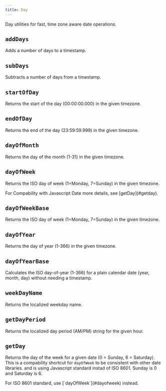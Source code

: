 ```yaml
---
title: Day
---
```


Day utilities for fast, time zone aware date operations.

## `addDays`

Adds a number of days to a timestamp.

<CodeExample file="reference/day/addDays.ts" name="addDays" />

## `subDays`

Subtracts a number of days from a timestamp.

<CodeExample file="reference/day/subDays.ts" name="subDays" />

## `startOfDay`

Returns the start of the day (00:00:00.000) in the given timezone.

<CodeExample file="reference/day/startOfDay.ts" name="startOfDay" />

## `endOfDay`

Returns the end of the day (23:59:59.999) in the given timezone.

<CodeExample file="reference/day/endOfDay.ts" name="endOfDay" />

## `dayOfMonth`

Returns the day of the month (1-31) in the given timezone.

<CodeExample file="reference/day/dayOfMonth.ts" name="dayOfMonth" />

## `dayOfWeek`

Returns the ISO day of week (1=Monday, 7=Sunday) in the given timezone.

<Callout title="Compability">
For Compability with Javascript Date more details, see [getDay](#getday).
</Callout>

<CodeExample file="reference/day/dayOfWeek.ts" name="dayOfWeek" />

## `dayOfWeekBase`

Returns the ISO day of week (1=Monday, 7=Sunday) in the given timezone.

<CodeExample file="reference/day/dayOfWeekBase.ts" name="dayOfWeekBase" />

## `dayOfYear`

Returns the day of year (1-366) in the given timezone.

<CodeExample file="reference/day/dayOfYear.ts" name="dayOfYear" />

## `dayOfYearBase`

Calculates the ISO day-of-year (1-366) for a plain calendar date (year, month, day) without needing a timestamp.

<CodeExample file="reference/day/dayOfYearBase.ts" name="dayOfYearBase" />

## `weekDayName`

Returns the localized weekday name.

<CodeExample file="reference/day/weekDayName.ts" name="weekDayName" />

## `getDayPeriod`

Returns the localized day period (AM/PM) string for the given hour.

<CodeExample file="reference/day/getDayPeriod.ts" name="getDayPeriod" />

## `getDay`

Returns the day of the week for a given date (0 = Sunday, 6 = Saturday).
This is a compability shortcut for `dayOfWeek` to be consistent with other date libraries. and is using Javascript standard instad of ISO 8601.
Sunday is 0 and Saturday is 6.

<CodeExample file="reference/day/getDay.ts" name="getDay" />

<Callout title="Compability">
 For ISO 8601 standard, use [`dayOfWeek`](#dayofweek) instead.
</Callout>